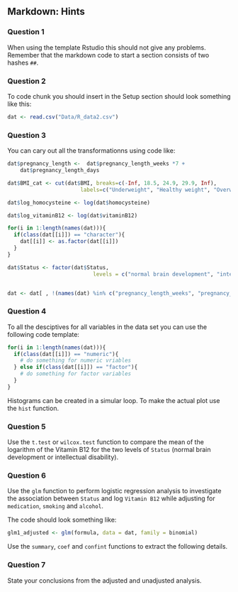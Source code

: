 ## Markdown: Hints {.unnumbered}

### Question 1

When using the template Rstudio this should not give any problems. Remember that the markdown code to start a section consists of two hashes `##`.


### Question 2

To code chunk you should insert in the Setup section should look something like this:

```r
dat <- read.csv("Data/R_data2.csv")
```

### Question 3

You can cary out all the transformationns using code like:

  
```r
dat$pregnancy_length <-  dat$pregnancy_length_weeks *7 +
    dat$pregnancy_length_days

dat$BMI_cat <- cut(dat$BMI, breaks=c(-Inf, 18.5, 24.9, 29.9, Inf),
                       labels=c("Underweight", "Healthy weight", "Overweight", "Obesity"))

dat$log_homocysteine <- log(dat$homocysteine)

dat$log_vitaminB12 <- log(dat$vitaminB12)

for(i in 1:length(names(dat))){
  if(class(dat[[i]]) == "character"){
    dat[[i]] <- as.factor(dat[[i]])
  }
}

dat$Status <- factor(dat$Status, 
                           levels = c("normal brain development", "intellectual disability"))


dat <- dat[ , !(names(dat) %in% c("pregnancy_length_weeks", "pregnancy_length_days", "BMI", "homocysteine", "vitaminB12"))]
```      

### Question 4

To all the desciptives for all variables in the data set you can use the following code template:

```r
for(i in 1:length(names(dat))){
  if(class(dat[[i]]) == "numeric"){
    # do something for numeric vriables
  } else if(class(dat[[i]]) == "factor"){
    # do something for factor variables
  }
}

```


Histograms can be created in a simular loop. To make the actual plot use the `hist` function.

### Question 5

Use the `t.test` or `wilcox.test` function to compare the mean of the logarithm of the Vitamin B12 for the two levels of `Status` (normal brain development or intellectual disability).

### Question 6

Use the `glm` function to perform logistic regression analysis to investigate the association between `Status` and log `Vitamin B12` while adjusting for `medication`, `smoking` and `alcohol`.

The code should look something like:

```r
glm1_adjusted <- glm(formula, data = dat, family = binomial)

```

Use the `summary`, `coef` and `confint` functions to extract the following details.



### Question 7

State your conclusions from the adjusted and unadjusted analysis.
